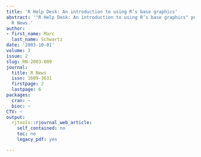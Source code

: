 ```yaml
---
title: 'R Help Desk: An introduction to using R’s base graphics'
abstract: '"R Help Desk: An introduction to using R’s base graphics" published in
  R News.'
author:
- first_name: Marc
  last_name: Schwartz
date: '2003-10-01'
volume: 3
issue: 2
slug: RN-2003-009
journal:
  title: R News
  issn: 1609-3631
  firstpage: 2
  lastpage: 6
packages:
  cran: ~
  bioc: ~
CTV: ~
output:
  rjtools::rjournal_web_article:
    self_contained: no
    toc: no
    legacy_pdf: yes

---
```

